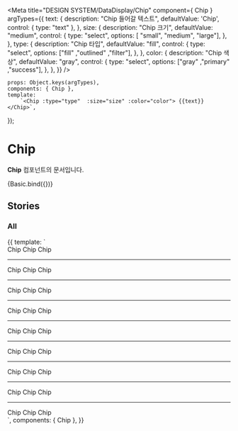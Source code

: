 
<Meta
    title="DESIGN SYSTEM/DataDisplay/Chip"
    component={ Chip }
    argTypes={{
        text: {
            description: "Chip 들어갈 텍스트",
            defaultValue: 'Chip',
            control: { type: "text" },
        },
        size: {
            description: "Chip 크기",
            defaultValue: "medium",
            control: {
                type: "select",
                options: [ "small", "medium", "large"],
            },
        },
        type: {
            description: "Chip 타입",
            defaultValue: "fill",
            control: {
                type: "select",
                options: ["fill" ,"outlined" ,"filter"],
            },
        },
        color: {
                    description: "Chip 색상",
                    defaultValue: "gray",
                    control: {
                        type: "select",
                        options: ["gray" ,"primary" ,"success"],
                    },
                },
    }}
/>

    props: Object.keys(argTypes),
    components: { Chip },
    template:
        `<Chip :type="type"  :size="size" :color="color"> {{text}}</Chip>`,
});

# Chip

**Chip** 컴포넌트의 문서입니다.

<Story name="Basic" height="100px">
    {Basic.bind({})}
</Story>

<ArgsTable story="Basic" />


## Stories
### All
<Canvas>
    <Story name="All" height="100px">
        {{
            template: `
                <div>
                 <Chip type="fill" color="gray" size="small">Chip</Chip>
                 <Chip type="fill" color="gray" size="medium" class="ml-4">Chip</Chip>
                 <Chip type="fill" color="gray" size="large" class="ml-4">Chip</Chip>
                 <hr>
                 <Chip type="outlined" color="gray" size="small">Chip</Chip>
                  <Chip type="outlined" color="gray" size="medium" class="ml-4">Chip</Chip>
                  <Chip type="outlined" color="gray" size="large" class="ml-4">Chip</Chip>
                  <hr>
                  <Chip type="filter" color="gray" size="small">Chip</Chip>
                  <Chip type="filter" color="gray" size="medium" class="ml-4">Chip</Chip>
                  <Chip type="filter" color="gray" size="large" class="ml-4">Chip</Chip>
                  <hr>
                  <Chip type="fill" color="primary" size="small">Chip</Chip>
                  <Chip type="fill" color="primary" size="medium" class="ml-4">Chip</Chip>
                  <Chip type="fill" color="primary" size="large" class="ml-4">Chip</Chip>
                  <hr>
                  <Chip type="outlined" color="primary" size="small">Chip</Chip>
                  <Chip type="outlined" color="primary" size="medium" class="ml-4">Chip</Chip>
                  <Chip type="outlined" color="primary" size="large" class="ml-4">Chip</Chip>
                  <hr>
                  <Chip type="filter" color="primary" size="small">Chip</Chip>
                  <Chip type="filter" color="primary" size="medium" class="ml-4">Chip</Chip>
                  <Chip type="filter" color="primary" size="large" class="ml-4">Chip</Chip>
                  <hr>
                  <Chip type="fill" color="success" size="small">Chip</Chip>
                  <Chip type="fill" color="success" size="medium" class="ml-4">Chip</Chip>
                  <Chip type="fill" color="success" size="large" class="ml-4">Chip</Chip>
                  <hr>
                  <Chip type="outlined" color="success" size="small">Chip</Chip>
                  <Chip type="outlined" color="success" size="medium" class="ml-4">Chip</Chip>
                  <Chip type="outlined" color="success" size="large" class="ml-4">Chip</Chip>
                  <hr>
                  <Chip type="filter" color="success" size="small">Chip</Chip>
                  <Chip type="filter" color="success" size="medium" class="ml-4">Chip</Chip>
                  <Chip type="filter" color="success" size="large" class="ml-4">Chip</Chip>
                </div>
        `,
            components: { Chip },
        }}
    </Story>
</Canvas>

